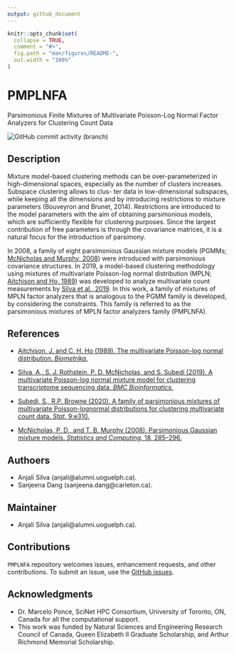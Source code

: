 ```yaml
---
output: github_document
---
```


<!-- README.md is generated from README.Rmd. Please edit that file -->

```r
knitr::opts_chunk$set(
  collapse = TRUE,
  comment = "#>",
  fig.path = "man/figures/README-",
  out.width = "100%"
)
```

# PMPLNFA
Parsimonious Finite Mixtures of Multivariate Poisson-Log Normal Factor Analyzers for Clustering Count Data

<!-- badges: start -->
 ![GitHub commit activity (branch)](https://img.shields.io/github/commit-activity/y/anjalisilva/MPLNClust/master)
<!-- badges: end -->

## Description
Mixture model-based clustering methods can be over-parameterized in high-dimensional spaces, especially as the number of clusters increases. Subspace clustering allows to clus- ter data in low-dimensional subspaces, while keeping all the dimensions and by introducing restrictions to mixture parameters (Bouveyron and Brunet, 2014). Restrictions are introduced to the model parameters with the aim of obtaining parsimonious models, which are sufficiently flexible for clustering purposes. Since the largest contribution of free parameters is through the covariance matrices, it is a natural focus for the introduction of parsimony.

In 2008, a family of eight parsimonious Gaussian mixture models (PGMMs; [McNicholas and Murphy, 2008](https://link.springer.com/article/10.1007/s11222-008-9056-0)) were introduced with parsimonious covariance structures. In 2019, a model-based clustering methodology using mixtures of multivariate Poisson-log normal distribution (MPLN; [Aitchison and Ho, 1989](mixMPLNFA)) was developed to analyze multivariate count measurements by [Silva et al., 2019](https://pubmed.ncbi.nlm.nih.gov/31311497/). In this work, a family of mixtures of MPLN factor analyzers that is analogous to the PGMM family is developed, by considering the constraints. This family is referred to as the parsimonious mixtures of MPLN factor analyzers family (PMPLNFA).


## References

* [Aitchison, J. and C. H. Ho (1989). The multivariate Poisson-log normal distribution. *Biometrika.*](https://www.jstor.org/stable/2336624?seq=1)

* [Silva, A., S. J. Rothstein, P. D. McNicholas, and S. Subedi (2019). A multivariate Poisson-log normal mixture model for clustering transcriptome sequencing data. *BMC Bioinformatics.*](https://pubmed.ncbi.nlm.nih.gov/31311497/)

* [Subedi, S., R.P. Browne (2020). A family of parsimonious mixtures of multivariate Poisson-lognormal distributions for clustering multivariate count data. *Stat.* 9:e310.](https://doi.org/10.1002/sta4.310)

* [McNicholas, P. D., and T. B. Murphy (2008). Parsimonious Gaussian mixture models. *Statistics and Computing.* 18, 285–296.](https://link.springer.com/article/10.1007/s11222-008-9056-0)

## Authoers

* Anjali Silva (anjali@alumni.uoguelph.ca). 
* Sanjeena Dang (sanjeena.dang@carleton.ca). 

## Maintainer

* Anjali Silva (anjali@alumni.uoguelph.ca). 


## Contributions

`PMPLNFA` repository welcomes issues, enhancement requests, and other contributions. To submit an issue, use the [GitHub issues](https://github.com/anjalisilva/mixMPLNFA/issues).


## Acknowledgments

* Dr. Marcelo Ponce, SciNet HPC Consortium, University of Toronto, ON, Canada for all the computational support. 
* This work was funded by Natural Sciences and Engineering Research Council of Canada, Queen Elizabeth II Graduate Scholarship, and Arthur Richmond Memorial Scholarship. 
